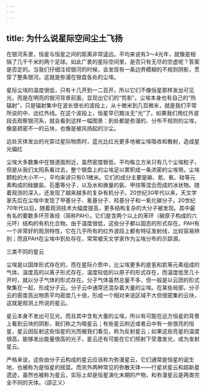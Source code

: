 ```yaml
---
---
---
```

title: 为什么说星际空间尘土飞扬
---




在银河系里，恒星与恒星之间的距离非常遥远。平均来说有3～4光年，就像是相隔了几千千米的两个足球。如此广袤的星际空间里，是否只有无尽的空虚呢？答案是否定的。当我们仔细注视银河的时候，会发现有一条边界模糊的不规则阴影，贯穿了整条银河。这就是弥漫在银盘各处的尘埃。

星际尘埃的温度很低，只有十几开到一二百开，所以它们不像恒星那样发出可见光，而是在明亮的银河背景前面，显现出它们的“剪影”。尘埃本身也有自己的“热辐射”，只是辐射集中在波长很长的波段上，从十微米到几百微米，就是我们平常所说的中、远红外线。在这个波段上，恒星早已黯淡无“光”了。如果我们用红外波段去观察银河系，就会看到这样一幅图景：到处都是弥漫的、分布不规则的尘埃，像是疏密不一的云块，也像是被风扬起的沙尘。

远处天体发出的光穿过星际物质时，蓝光比红光更多地被尘埃吸收和散射，造成星光偏红



尘埃大多数集中在银道面附近，虽然密度极低，平均每立方米只有几个尘埃粒子，但是从我们太阳系看过去，整个银盘上的尘埃足以累积成一条浓密的尘埃带。尘埃颗粒的大小不一，平均来讲只有0.1微米。它们的成分主要是碳、氮、氧、硅等元素构成的硅酸盐、石墨等分子，以及水和微量的氨、甲烷等混合而成的冰状物。随着观测的深入，还发现了越来越多的复杂有机分子。20世纪30年代以来，天文学家先后在尘埃中发现了甲基分子、氰基分子、羟基分子和一氧化碳分子。20世纪70年代以后，随着观测技术大幅度提高，更多结构复杂的大分子被发现。其中最有名的要数多环芳香烃（简称PAH）。它们是含两个以上的苯环（碳原子构成的六元环）结构的有机化合物。由于温度很低，这些分子都以固态的形式存在。PAH有一个非常好的观测特性，它在几乎所有的红外波段上都有特征发射线，比较容易辨别；而且PAH在尘埃中到处存在，常常被天文学家作为尘埃分布的示踪源。





三类不同的星云



尘埃是以固体形式存在的，而在星际介质中，比尘埃更多的是氢和氦等元素组成的气体。温度高的以离子形式存在，温度较低的以原子的形式存在，而温度低至几十开时，就以分子气体的形式存在。分子气体虽然总量不多，但一般是以云团的形式聚集在一起，形成分子云。分子云中通常还混杂着大量的尘埃。在某些局部，分子云的密度高出物质平均密度几十倍，形成一个相对来说区域不大但很密集的云块，这就是观测上所说的星云。

星云本身不发出可见光，而且其中含有大量的尘埃，所以有可能在远方恒星的背景上看到云块的阴影，我们称之为暗星云；有些星云附近或者云中有一些很亮的恒星，星云因反射这些恒星的光而被我们看见，称为反射星云；如果这些亮星的温度很高，能够发出能量很高的光子，星云还有可能在它们照射下受激发光，成为发射星云。

严格来说，这些由分子云构成的星云应该称为弥漫星云，它们通常是恒星的诞生地，也被称为是恒星的摇篮。而另外两种常见的弥散天体——行星状星云和超新星遗迹，虽然也被称为星云，实际上却是恒星演化末期的产物，和弥漫星云是两类完全不同的天体。（邵正义）